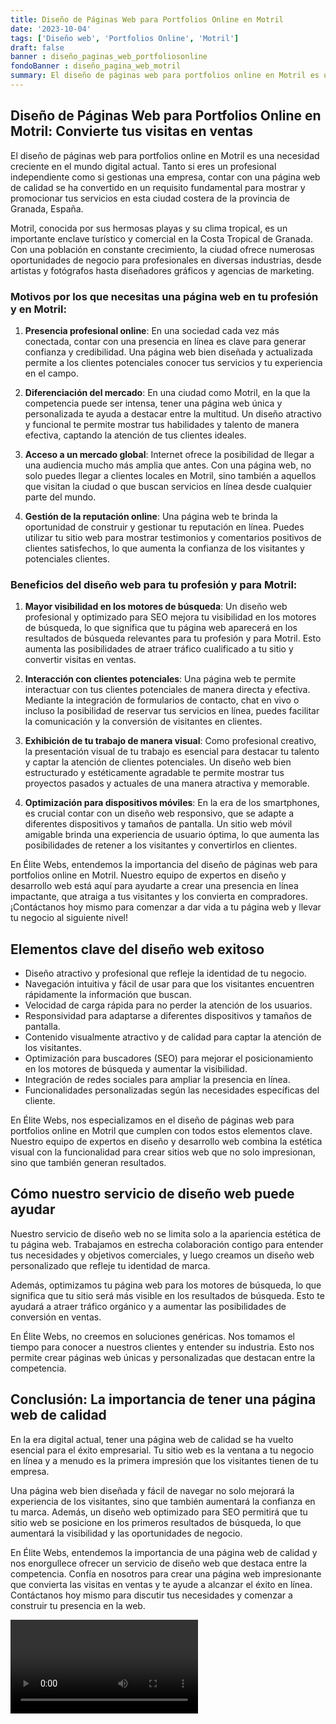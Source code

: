 ```yaml
---
title: Diseño de Páginas Web para Portfolios Online en Motril
date: '2023-10-04'
tags: ['Diseño web', 'Portfolios Online', 'Motril']
draft: false
banner : diseño_paginas_web_portfoliosonline
fondoBanner : diseño_pagina_web_motril
summary: El diseño de páginas web para portfolios online en Motril es una necesidad creciente en el mundo digital actual. Tanto si eres un profesional independiente como si gestionas una empresa, contar con una página web de calidad se ha convertido en un requisito fundamental para mostrar y promocionar tus servicios en esta ciudad costera de la provincia de Granada, España.
---
```


## Diseño de Páginas Web para Portfolios Online en Motril: Convierte tus visitas en ventas

El diseño de páginas web para portfolios online en Motril es una necesidad creciente en el mundo digital actual. Tanto si eres un profesional independiente como si gestionas una empresa, contar con una página web de calidad se ha convertido en un requisito fundamental para mostrar y promocionar tus servicios en esta ciudad costera de la provincia de Granada, España.

Motril, conocida por sus hermosas playas y su clima tropical, es un importante enclave turístico y comercial en la Costa Tropical de Granada. Con una población en constante crecimiento, la ciudad ofrece numerosas oportunidades de negocio para profesionales en diversas industrias, desde artistas y fotógrafos hasta diseñadores gráficos y agencias de marketing.

### Motivos por los que necesitas una página web en tu profesión y en Motril:

1. **Presencia profesional online**: En una sociedad cada vez más conectada, contar con una presencia en línea es clave para generar confianza y credibilidad. Una página web bien diseñada y actualizada permite a los clientes potenciales conocer tus servicios y tu experiencia en el campo.

2. **Diferenciación del mercado**: En una ciudad como Motril, en la que la competencia puede ser intensa, tener una página web única y personalizada te ayuda a destacar entre la multitud. Un diseño atractivo y funcional te permite mostrar tus habilidades y talento de manera efectiva, captando la atención de tus clientes ideales.

3. **Acceso a un mercado global**: Internet ofrece la posibilidad de llegar a una audiencia mucho más amplia que antes. Con una página web, no solo puedes llegar a clientes locales en Motril, sino también a aquellos que visitan la ciudad o que buscan servicios en línea desde cualquier parte del mundo.

4. **Gestión de la reputación online**: Una página web te brinda la oportunidad de construir y gestionar tu reputación en línea. Puedes utilizar tu sitio web para mostrar testimonios y comentarios positivos de clientes satisfechos, lo que aumenta la confianza de los visitantes y potenciales clientes.

### Beneficios del diseño web para tu profesión y para Motril:

1. **Mayor visibilidad en los motores de búsqueda**: Un diseño web profesional y optimizado para SEO mejora tu visibilidad en los motores de búsqueda, lo que significa que tu página web aparecerá en los resultados de búsqueda relevantes para tu profesión y para Motril. Esto aumenta las posibilidades de atraer tráfico cualificado a tu sitio y convertir visitas en ventas.

2. **Interacción con clientes potenciales**: Una página web te permite interactuar con tus clientes potenciales de manera directa y efectiva. Mediante la integración de formularios de contacto, chat en vivo o incluso la posibilidad de reservar tus servicios en línea, puedes facilitar la comunicación y la conversión de visitantes en clientes.

3. **Exhibición de tu trabajo de manera visual**: Como profesional creativo, la presentación visual de tu trabajo es esencial para destacar tu talento y captar la atención de clientes potenciales. Un diseño web bien estructurado y estéticamente agradable te permite mostrar tus proyectos pasados y actuales de una manera atractiva y memorable.

4. **Optimización para dispositivos móviles**: En la era de los smartphones, es crucial contar con un diseño web responsivo, que se adapte a diferentes dispositivos y tamaños de pantalla. Un sitio web móvil amigable brinda una experiencia de usuario óptima, lo que aumenta las posibilidades de retener a los visitantes y convertirlos en clientes.

En Élite Webs, entendemos la importancia del diseño de páginas web para portfolios online en Motril. Nuestro equipo de expertos en diseño y desarrollo web está aquí para ayudarte a crear una presencia en línea impactante, que atraiga a tus visitantes y los convierta en compradores. ¡Contáctanos hoy mismo para comenzar a dar vida a tu página web y llevar tu negocio al siguiente nivel!

<GifSeo />

<Cta />

## Elementos clave del diseño web exitoso

- Diseño atractivo y profesional que refleje la identidad de tu negocio.
- Navegación intuitiva y fácil de usar para que los visitantes encuentren rápidamente la información que buscan.
- Velocidad de carga rápida para no perder la atención de los usuarios.
- Responsividad para adaptarse a diferentes dispositivos y tamaños de pantalla.
- Contenido visualmente atractivo y de calidad para captar la atención de los visitantes.
- Optimización para buscadores (SEO) para mejorar el posicionamiento en los motores de búsqueda y aumentar la visibilidad.
- Integración de redes sociales para ampliar la presencia en línea.
- Funcionalidades personalizadas según las necesidades específicas del cliente.

En Élite Webs, nos especializamos en el diseño de páginas web para portfolios online en Motril que cumplen con todos estos elementos clave. Nuestro equipo de expertos en diseño y desarrollo web combina la estética visual con la funcionalidad para crear sitios web que no solo impresionan, sino que también generan resultados.

## Cómo nuestro servicio de diseño web puede ayudar

Nuestro servicio de diseño web no se limita solo a la apariencia estética de tu página web. Trabajamos en estrecha colaboración contigo para entender tus necesidades y objetivos comerciales, y luego creamos un diseño web personalizado que refleje tu identidad de marca.

Además, optimizamos tu página web para los motores de búsqueda, lo que significa que tu sitio será más visible en los resultados de búsqueda. Esto te ayudará a atraer tráfico orgánico y a aumentar las posibilidades de conversión en ventas.

En Élite Webs, no creemos en soluciones genéricas. Nos tomamos el tiempo para conocer a nuestros clientes y entender su industria. Esto nos permite crear páginas web únicas y personalizadas que destacan entre la competencia.

## Conclusión: La importancia de tener una página web de calidad

En la era digital actual, tener una página web de calidad se ha vuelto esencial para el éxito empresarial. Tu sitio web es la ventana a tu negocio en línea y a menudo es la primera impresión que los visitantes tienen de tu empresa.

Una página web bien diseñada y fácil de navegar no solo mejorará la experiencia de los visitantes, sino que también aumentará la confianza en tu marca. Además, un diseño web optimizado para SEO permitirá que tu sitio web se posicione en los primeros resultados de búsqueda, lo que aumentará la visibilidad y las oportunidades de negocio.

En Élite Webs, entendemos la importancia de una página web de calidad y nos enorgullece ofrecer un servicio de diseño web que destaca entre la competencia. Confía en nosotros para crear una página web impresionante que convierta las visitas en ventas y te ayude a alcanzar el éxito en línea. Contáctanos hoy mismo para discutir tus necesidades y comenzar a construir tu presencia en la web.

<Video />

<CtaBot job='Portfolios Online' city='Motril'/>

<Gmaps query='Motril+españa+maps' />